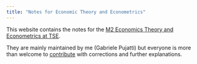 ```yaml
---
title: "Notes for Economic Theory and Econometrics"
---
```


This website contains the notes for the [M2 Economics Theory and Econometrics at TSE](https://www.tse-fr.eu/master-economic-theory-and-econometrics). 

They are mainly maintained by me (Gabriele Pujatti) but everyone is more than welcome to [contribute](contribute.qmd) with corrections and further explanations.
